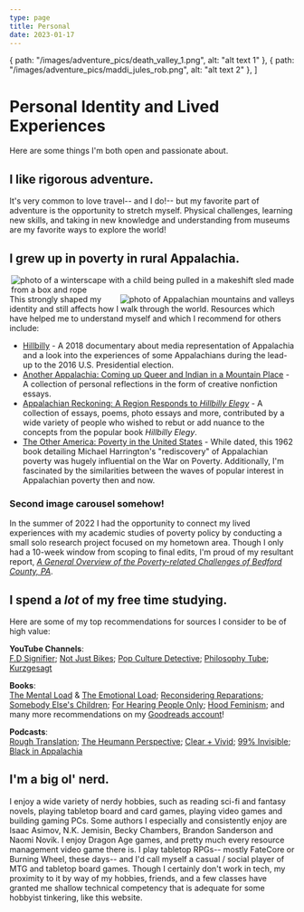 ```yaml
---
type: page
title: Personal 
date: 2023-01-17
---
```



  {
    path: "/images/adventure_pics/death_valley_1.png",
    alt: "alt text 1"
  },
  {
    path: "/images/adventure_pics/maddi_jules_rob.png",
    alt: "alt text 2"
  },
]

# Personal Identity and Lived Experiences

Here are some things I'm both open and passionate about.

## I like rigorous adventure.

It's very common to love travel-- and I do!-- but my favorite part of adventure is the opportunity to stretch myself.
Physical challenges, learning new skills, and taking in new knowledge and understanding from museums are my favorite ways to explore the world!

<MyCarousel images={images} />

## I grew up in poverty in rural Appalachia.
<Image
  src="/images/maddibox.png"
  alt="photo of a winterscape with a child being pulled in a makeshift sled made from a box and rope"
  width={500} height={300}
  align="right"
  class="margin-left-sm"
/>
<Image
  src="/images/appalachia_pics/roundknob.jpg"
  alt="photo of Appalachian mountains and valleys"
  width={500} height={320}
  align="right"
  class="margin-left-sm"
/>
This strongly shaped my identity and still affects how I walk through the world. Resources which have
helped me to understand myself and which I recommend for others include:
- [Hillbilly](https://www.rogerebert.com/reviews/hillbilly-2018) \- A 2018 documentary about media representation of Appalachia and a look into the
experiences of some Appalachians during the lead-up to the 2016 U.S. Presidential election.
- [Another Appalachia: Coming up Queer and Indian in a Mountain Place](https://wvupressonline.com/another-appalachia) \- A collection of personal
reflections in the form of creative nonfiction essays.
- [Appalachian Reckoning: A Region Responds to _Hillbilly Elegy_](https://wvupressonline.com/node/774) \- A collection of essays, poems, photo
essays and more, contributed by a wide variety of people who wished to rebut or add nuance to the concepts from the popular book _Hillbilly Elegy_. 
- [The Other America: Poverty in the United States](https://www.goodreads.com/en/book/show/60720.The_Other_America) \- While dated, this 1962 book detailing Michael Harrington's "rediscovery" of Appalachian
poverty was hugely influential on the War on Poverty. Additionally, I'm fascinated by the similarities between the waves of
popular interest in Appalachian poverty then and now.

### Second image carousel somehow!

In the summer of 2022 I had the opportunity to connect my lived experiences with my academic studies of poverty policy by conducting a small solo
research project focused on my hometown area. Though I only had a 10-week window from scoping to final edits, I'm proud of my resultant report,
[_A General Overview of the Poverty-related Challenges of Bedford County, PA_](/files/bedford_report.pdf).

## I spend a _lot_ of my free time studying.

Here are some of my top recommendations for sources I consider to be of high value:

**YouTube Channels**:<br/>
[F.D Signifier](https://www.youtube.com/@FDSignifire);
[Not Just Bikes](https://www.youtube.com/@NotJustBikes);
[Pop Culture Detective](https://www.youtube.com/results?search_query=pop+culture+detective);
[Philosophy Tube](https://www.youtube.com/@PhilosophyTube);
[Kurzgesagt](https://www.youtube.com/@kurzgesagt)

**Books**:<br/>
[The Mental Load](https://www.goodreads.com/en/book/show/39196352) & [The Emotional Load](https://www.goodreads.com/book/show/43818934-the-emotional-load);
[Reconsidering Reparations](https://www.goodreads.com/book/show/58733928-reconsidering-reparations);
[Somebody Else's Children](https://www.goodreads.com/book/show/169967.Somebody_Else_s_Children);
[For Hearing People Only](https://www.goodreads.com/book/show/694750.For_Hearing_People_Only);
[Hood Feminism](https://www.goodreads.com/book/show/36687229-hood-feminism);
and many more recommendations on my [Goodreads account](https://www.goodreads.com/user/show/7408293-maddi)!

**Podcasts**:<br/>
[Rough Translation](https://www.npr.org/podcasts/510324/rough-translation);
[The Heumann Perspective](https://judithheumann.com/heumann-perspective/);
[Clear + Vivid](https://podcasts.apple.com/us/podcast/clear-vivid-with-alan-alda/id1400082430);
[99% Invisible](https://99percentinvisible.org/);
[Black in Appalachia](https://www.blackinappalachia.org/podcast)

## I'm a big ol' nerd.

I enjoy a wide variety of nerdy hobbies, such as reading sci-fi and fantasy novels, playing tabletop board and card games, playing video games and building gaming PCs.
Some authors I especially and consistently enjoy are Isaac Asimov, N.K. Jemisin, Becky Chambers, Brandon Sanderson and Naomi Novik. I enjoy Dragon Age games, and pretty much every resource management video game there is.
I play tabletop RPGs-- mostly FateCore or Burning Wheel, these days-- and I'd call myself a casual / social player of MTG and tabletop board games. 
Though I certainly don't work in tech, my proximity to it by way of my hobbies, friends, and a few classes have granted me shallow technical competency that is adequate for some hobbyist tinkering, like this website.
